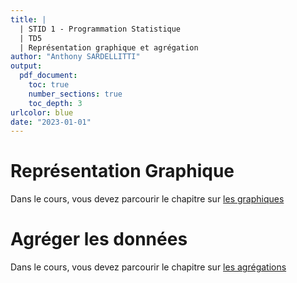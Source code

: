 ```yaml
---
title: | 
  | STID 1 - Programmation Statistique  
  | TD5
  | Représentation graphique et agrégation
author: "Anthony SARDELLITTI"
output: 
  pdf_document:
    toc: true
    number_sections: true
    toc_depth: 3
urlcolor: blue
date: "2023-01-01"
---
```


# Représentation Graphique

Dans le cours, vous devez parcourir le chapitre sur [les graphiques](https://asardell.github.io/programmation-r/graphique.html)

# Agréger les données

Dans le cours, vous devez parcourir le chapitre sur [les agrégations](https://asardell.github.io/programmation-r/manipulation-objet.html#agr%C3%A9ger-des-donn%C3%A9es)
